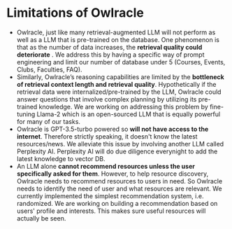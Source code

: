 # Limitations of Owlracle

- Owlracle, just like many retrieval-augmented LLM will not perform as well as a LLM that is pre-trained on the database. One phenomenon is that as the number of data increases, the <b>retrieval quality could deteriorate</b> . We address this by having a specific way of prompt engineering and limit our number of database under 5 (Courses, Events, Clubs, Faculties, FAQ). 
- Similarly, Owlracle’s reasoning capabilities are limited by the <b>bottleneck of retrieval context length and retrieval quality</b>. Hypothetically if the retrieval data were internalized/pre-trained by the LLM, Owlracle could answer questions that involve complex planning by utilizing its pre-trained knowledge. We are working on addressing this problem by fine-tuning Llama-2 which is an open-sourced LLM that is equally powerful for many of our tasks.
- Owlracle is GPT-3.5-turbo powered so <b>will not have access to the internet</b>. Therefore strictly speaking, it doesn't know the latest resources/news. We alleviate this issue by involving another LLM called Perplexity AI. Perplexity AI will do due diligence everynight to add the latest knowledge to vector DB.
- An LLM alone <b>cannot recommend resources unless the user specifically asked for them</b>. However, to help resource discovery, Owlracle needs to recommend resources to users in need. So Owlracle needs to identify the need of user and what resources are relevant. We currently implemented the simplest recommendation system, i.e. randomized. We are working on building a recommendation based on users' profile and interests. This makes sure useful resources will actually be seen.

